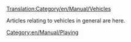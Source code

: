 [[Translation:Category/en/Manual/Vehicles]]
[[Category:en/Manual/Playing]]

Articles relating to vehicles in general are here.

{{en/Catmore}}
